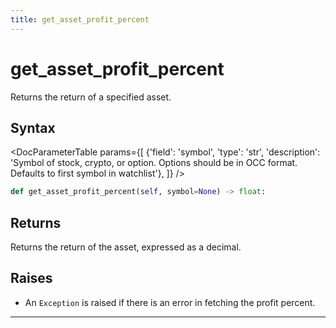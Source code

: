 ```yaml
---
title: get_asset_profit_percent
---
```


# get_asset_profit_percent

Returns the return of a specified asset.

## Syntax

<DocParameterTable params={[
    {'field': 'symbol', 'type': 'str', 'description': 'Symbol of stock, crypto, or option. Options should be in OCC format. Defaults to first symbol in watchlist'},
]} />

```python
def get_asset_profit_percent(self, symbol=None) -> float:
```

## Returns

Returns the return of the asset, expressed as a decimal.

## Raises
- An `Exception` is raised if there is an error in fetching the profit percent.
---
